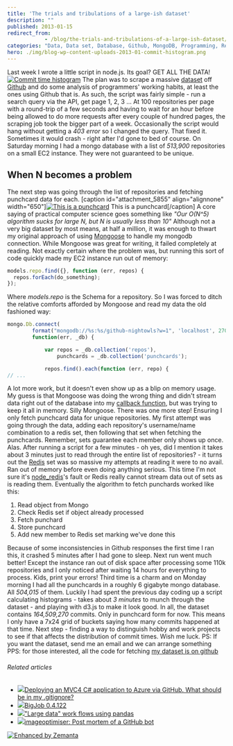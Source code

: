 ```yaml
---
title: 'The trials and tribulations of a large-ish dataset'
description: ""
published: 2013-01-15
redirect_from: 
            - /blog/the-trials-and-tribulations-of-a-large-ish-dataset/swizec/5852
categories: "Data, Data set, Database, Github, MongoDB, Programming, Redis, Uncategorized"
hero: ./img/blog-wp-content-uploads-2013-01-commit-histogram.png
---
```

Last week I wrote a little script in node.js. Its goal? GET ALL THE DATA! [![Commit time histogram](./img/blog-wp-content-uploads-2013-01-commit-histogram.png "Commit time histogram")](http://nightowls.swizec.com/histogram/hours) The plan was to scrape a massive [dataset](http://en.wikipedia.org/wiki/Data_set "Data set") off [Github](http://github.com "GitHub") and do some analysis of programmers&#x27; working habits, at least the ones using Github that is. As such, the script was fairly simple - run a search query via the API, get page 1, 2, 3 ... At 100 repositories per page with a round-trip of a few seconds and having to wait for an hour before being allowed to do more requests after every couple of hundred pages, the scraping job took the bigger part of a week. Occasionally the script would hang without getting a _403 error_ so I changed the query. That fixed it. Sometimes it would crash - right after I&#x27;d gone to bed of course. On Saturday morning I had a mongo database with a list of _513,900_ repositories on a small EC2 instance. They were not guaranteed to be unique.

## When N becomes a problem

The next step was going through the list of repositories and fetching punchcard data for each. \[caption id=&quot;attachment_5855&quot; align=&quot;alignnone&quot; width=&quot;650&quot;][![This is a punchcard](http://swizec.com/blog/wp-content/uploads/2013/01/swizec-punchcard.png "This is a punchcard")](./img/blog-wp-content-uploads-2013-01-swizec-punchcard.png) This is a punchcard\[/caption] A core saying of practical computer science goes something like _&quot;Our O(N^5) algorithm sucks for large N, but N is usually less than 10&quot;_ Although not a very big dataset by most means, at half a million, it was enough to thwart my original approach of using [Mongoose](http://mongoosejs.com/) to handle my mongodb connection. While Mongoose was great for writing, it failed completely at reading. Not exactly certain where the problem was, but running this sort of code quickly made my EC2 instance run out of memory:

```javascript
models.repo.find({}, function (err, repos) {
  repos.forEach(do_something);
});
```

Where _models.repo_ is the Schema for a repository. So I was forced to ditch the relative comforts afforded by Mongoose and read my data the old fashioned way:

```javascript
mongo.Db.connect(
        format("mongodb://%s:%s/github-nightowls?w=1", 'localhost', 27017),
        function(err, _db) {

            var repos = _db.collection('repos'),
                punchcards = _db.collection('punchcards');

            repos.find().each(function (err, repo) {
// ...
```

A lot more work, but it doesn&#x27;t even show up as a blip on memory usage. My guess is that Mongoose was doing the wrong thing and didn&#x27;t stream data right out of the database into my [callback function](http://en.wikipedia.org/wiki/Callback_%28computer_programming%29 "Callback (computer programming)"), but was trying to keep it all in memory. Silly Mongoose. There was one more step! Ensuring I only fetch punchcard data for unique repositories. My first attempt was going through the data, adding each repository&#x27;s username/name combination to a redis set, then following that set when fetching the punchcards. Remember, sets guarantee each member only shows up once. Alas. After running a script for a few minutes - oh yes, did I mention it takes about 3 minutes just to read through the entire list of repositories? - it turns out the [Redis](http://redis.io/ "Redis (data store)") set was so massive my attempts at reading it were to no avail. Ran out of memory before even doing anything serious. This time I&#x27;m not sure it&#x27;s [node_redis](https://github.com/mranney/node_redis)&#x27;s fault or Redis really cannot stream data out of sets as is reading them. Eventually the algorithm to fetch punchards worked like this:

1. Read object from Mongo
2. Check Redis set if object already processed
3. Fetch punchard
4. Store punchcard
5. Add new member to Redis set marking we&#x27;ve done this

Because of some inconsistencies in Github responses the first time I ran this, it crashed 5 minutes after I had gone to sleep. Next run went much better! Except the instance ran out of disk space after processing some 110k repositories and I only noticed after waiting 14 hours for everything to process. Kids, print your errors! Third time is a charm and on Monday morning I had all the punchcards in a roughly 6 gigabyte mongo database. All _504,015_ of them. Luckily I had spent the previous day coding up a script calculating histograms - takes about _3 minutes_ to munch through the dataset - and playing with d3.js to make it look good. In all, the dataset contains _164,509,270_ commits. Only in punchcard form for now. This means I only have a 7x24 grid of buckets saying how many commits happened at that time. Next step - finding a way to distinguish hobby and work projects to see if that affects the distribution of commit times. Wish me luck. PS: If you want the dataset, send me an email and we can arrange something PPS: for those interested, all the code for fetching [my dataset is on github](https://github.com/Swizec/github-nightowls)

###### Related articles

- [![](http://i.zemanta.com/noimg_110_80_80.jpg)](http://stackoverflow.com/questions/14164108/deploying-an-mvc4-c-sharp-application-to-azure-via-github-what-should-be-in-my)[Deploying an MVC4 C# application to Azure via GitHub. What should be in my .gitignore?](http://stackoverflow.com/questions/14164108/deploying-an-mvc4-c-sharp-application-to-azure-via-github-what-should-be-in-my)
- [![](http://i.zemanta.com/138108576_80_80.jpg)](http://pypi.python.org/pypi/BigJob/0.4.122)[BigJob 0.4.122](http://pypi.python.org/pypi/BigJob/0.4.122)
- [![](http://i.zemanta.com/noimg_96_80_80.jpg)](http://stackoverflow.com/questions/14262433/large-data-work-flows-using-pandas)[&quot;Large data&quot; work flows using pandas](http://stackoverflow.com/questions/14262433/large-data-work-flows-using-pandas)
- [![](http://i.zemanta.com/134901638_80_80.jpg)](http://port3000.co.uk/imageoptimiser-post-mortem-of-a-github-bot)[imageoptimiser: Post mortem of a GitHub bot](http://port3000.co.uk/imageoptimiser-post-mortem-of-a-github-bot)

[![Enhanced by Zemanta](http://img.zemanta.com/zemified_e.png?x-id=b124a913-ba09-45d1-84c3-ff52995f95e1)](http://www.zemanta.com/?px "Enhanced by Zemanta")